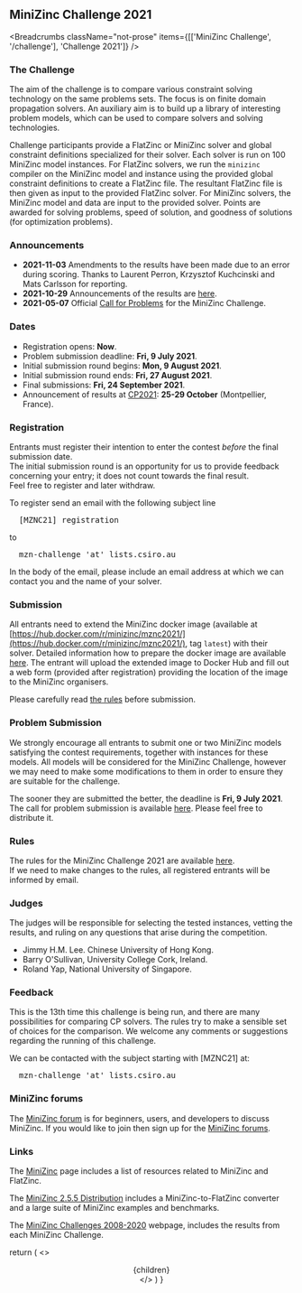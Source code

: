 
## MiniZinc Challenge 2021

<Breadcrumbs
  className="not-prose"
  items={[['MiniZinc Challenge', '/challenge'], 'Challenge 2021']}
/>

### The Challenge

The aim of the challenge is to compare various constraint solving technology on the same problems
sets. The focus is on finite domain propagation solvers. An auxiliary aim is to build up a library
of interesting problem models, which can be used to compare solvers and solving technologies.

Challenge participants provide a FlatZinc or MiniZinc solver and global constraint definitions
specialized for their solver. Each solver is run on 100 MiniZinc model instances. For FlatZinc
solvers, we run the `minizinc` compiler on the MiniZinc model and instance using the provided global
constraint definitions to create a FlatZinc file. The resultant FlatZinc file is then given as input
to the provided FlatZinc solver. For MiniZinc solvers, the MiniZinc model and data are input to the
provided solver. Points are awarded for solving problems, speed of solution, and goodness of
solutions (for optimization problems).

### Announcements

- **2021-11-03** Amendments to the results have been made due to an error during scoring. Thanks to Laurent Perron, Krzysztof Kuchcinski and Mats Carlsson for reporting.
- **2021-10-29** Announcements of the results are [here](/challenge/2021/results).
- **2021-05-07** Official [Call for Problems](/challenge/2021/call_for_problems) for the MiniZinc Challenge.

### Dates

- Registration opens: **Now**.
- Problem submission deadline: **Fri, 9 July 2021**.
- Initial submission round begins: **Mon, 9 August 2021**.
- Initial submission round ends: **Fri, 27 August 2021**.
- Final submissions: **Fri, 24 September 2021**.
- Announcement of results at [<abbr>CP2021</abbr>](https://cp2021.a4cp.org): **25-29 October**
  (Montpellier, France).

### Registration

Entrants must register their intention to enter the contest _before_ the final submission date.  
The initial submission round is an opportunity for us to provide feedback concerning your entry; it
does not count towards the final result.  
Feel free to register and later withdraw.

To register send an email with the following subject line

<pre>
  <kbd>[MZNC21] registration</kbd>
</pre>

to

<pre>
  <kbd>mzn-challenge</kbd> 'at' <kbd>lists.csiro.au</kbd>
</pre>

In the body of the email, please include an email address at which we can contact you and the name
of your solver.

### Submission

All entrants need to extend the MiniZinc docker image (available at
[https://hub.docker.com/r/minizinc/mznc2021/](https://hub.docker.com/r/minizinc/mznc2021/), tag
`latest`) with their solver. Detailed information how to prepare the docker image are available
[here](/challenge/2022/docker). The entrant will upload the extended image to Docker Hub and fill out a web
form (provided after registration) providing the location of the image to the MiniZinc organisers.

Please carefully read [the rules](/challenge/2021/rules) before submission.

### Problem Submission

We strongly encourage all entrants to submit one or two MiniZinc models satisfying the contest
requirements, together with instances for these models. All models will be considered for the
MiniZinc Challenge, however we may need to make some modifications to them in order to ensure they
are suitable for the challenge.

The sooner they are submitted the better, the deadline is **Fri, 9 July 2021**. The call for problem
submission is available [here](/challenge/2021/call_for_problems). Please feel free to distribute it.

### Rules

The rules for the MiniZinc Challenge 2021 are available [here](/challenge/2021/rules).  
If we need to make changes to the rules, all registered entrants will be informed by email.

### Judges

The judges will be responsible for selecting the tested instances, vetting the results, and ruling
on any questions that arise during the competition.

- Jimmy H.M. Lee. Chinese University of Hong Kong.
- Barry O'Sullivan, University College Cork, Ireland.
- Roland Yap, National University of Singapore.

### Feedback

This is the 13th time this challenge is being run, and there are many possibilities for comparing CP
solvers. The rules try to make a sensible set of choices for the comparison. We welcome any comments
or suggestions regarding the running of this challenge.

We can be contacted with the subject starting with [MZNC21] at:

<pre>
  <kbd>mzn-challenge</kbd> 'at' <kbd>lists.csiro.au</kbd>
</pre>

### MiniZinc forums

The [MiniZinc forum](https://groups.google.com/forum/#!forum/minizinc) is for beginners, users, and developers to discuss MiniZinc. If you
would like to join then sign up for the [MiniZinc forums](https://groups.google.com/forum/#!forum/minizinc).

### Links

The [MiniZinc](/) page includes a list of resources related to MiniZinc and FlatZinc.

The [MiniZinc 2.5.5 Distribution](/doc-2.5.5/en/) includes a MiniZinc-to-FlatZinc
converter and a large suite of MiniZinc examples and benchmarks.

The [MiniZinc Challenges 2008-2020](/challenge) webpage, includes the results from each
MiniZinc Challenge.

  return (
    <>
      <Head>
        <title>{`MiniZinc - Challenge 2021`}</title>
      </Head>
      <Header />
      <main>
        <Container>
          <article className="prose prose-minizinc max-w-none py-6">
            {children}
          </article>
        </Container>
      </main>
      <Footer />
    </>
  )
}
